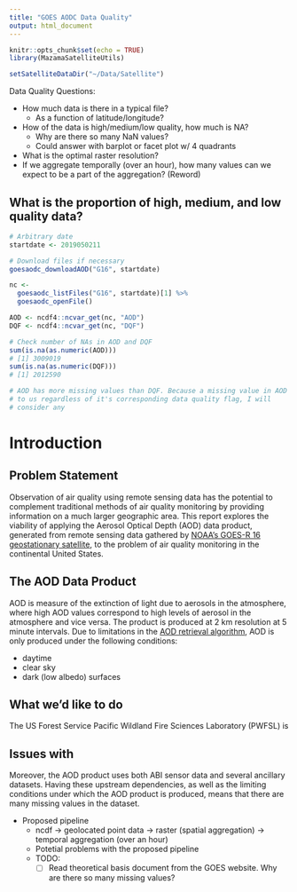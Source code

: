```yaml
---
title: "GOES AODC Data Quality"
output: html_document
---
```


```r
knitr::opts_chunk$set(echo = TRUE)
library(MazamaSatelliteUtils)

setSatelliteDataDir("~/Data/Satellite")
```

Data Quality Questions:

* How much data is there in a typical file?
  + As a function of latitude/longitude?
* How of the data is high/medium/low quality, how much is NA?
  + Why are there so many NaN values?
  + Could answer with barplot or facet plot w/ 4 quadrants
* What is the optimal raster resolution?
* If we aggregate temporally (over an hour), how many values can we expect to be
a part of the aggregation? (Reword)

## What is the proportion of high, medium, and low quality data?


```r
# Arbitrary date
startdate <- 2019050211

# Download files if necessary
goesaodc_downloadAOD("G16", startdate)

nc <- 
  goesaodc_listFiles("G16", startdate)[1] %>%
  goesaodc_openFile()

AOD <- ncdf4::ncvar_get(nc, "AOD")
DQF <- ncdf4::ncvar_get(nc, "DQF")

# Check number of NAs in AOD and DQF
sum(is.na(as.numeric(AOD)))
# [1] 3009019
sum(is.na(as.numeric(DQF)))
# [1] 2012590

# AOD has more missing values than DQF. Because a missing value in AOD is useless
# to us regardless of it's corresponding data quality flag, I will
# consider any
```

# Introduction

## Problem Statement

Observation of air quality using remote sensing data has the potential to complement traditional methods of air quality monitoring by providing information on a much larger geographic area. This report explores the viability of applying the Aerosol Optical Depth (AOD) data product, generated from remote sensing data gathered by [NOAA's GOES-R 16 geostationary satellite](https://www.goes-r.gov/), to the problem of air quality monitoring in the continental United States.

## The AOD Data Product

AOD is measure of the extinction of light due to aerosols in the atmosphere, where high AOD values correspond to high levels of aerosol in the atmosphere and vice versa. The product is produced at 2 km resolution at 5 minute intervals. Due to limitations in the [AOD retrieval algorithm](https://www.star.nesdis.noaa.gov/goesr/docs/ATBD/AOD.pdf), AOD is only produced under the following conditions:

* daytime
* clear sky
* dark (low albedo) surfaces

## What we'd like to do
 
The US Forest Service Pacific Wildland Fire Sciences Laboratory (PWFSL) is 
 
## Issues with 

Moreover, the AOD product uses both ABI sensor data and several ancillary datasets.
Having these upstream dependencies, as well as the limiting conditions under
which the AOD product is produced, means that there are many missing values
in the dataset.


* Proposed pipeline
  + ncdf -> geolocated point data -> raster (spatial aggregation) -> 
    temporal aggregation (over an hour)
  + Potetial problems with the proposed pipeline
  + TODO:
    + [ ] Read theoretical basis document from the GOES website. Why are there so 
          many missing values?
  

